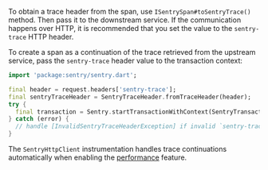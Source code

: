 To obtain a trace header from the span, use `ISentrySpan#toSentryTrace()` method. Then pass it to the downstream service. If the communication happens over HTTP, it is recommended that you set the value to the `sentry-trace` HTTP header.

To create a span as a continuation of the trace retrieved from the upstream service, pass the `sentry-trace` header value to the transaction context:

```dart
import 'package:sentry/sentry.dart';

final header = request.headers['sentry-trace'];
final sentryTraceHeader = SentryTraceHeader.fromTraceHeader(header);
try {
  final transaction = Sentry.startTransactionWithContext(SentryTransactionContext.fromSentryTrace('name', 'operation', sentryTraceHeader));
} catch (error) {
  // handle [InvalidSentryTraceHeaderException] if invalid `sentry-trace` header.
}
```

<Note>

The `SentryHttpClient` instrumentation handles trace continuations automatically when enabling the [performance](/platforms/dart/performance/) feature.

</Note>
